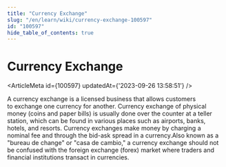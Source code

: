 ```yaml
---
title: "Currency Exchange"
slug: "/en/learn/wiki/currency-exchange-100597"
id: "100597"
hide_table_of_contents: true
---
```



# Currency Exchange

<ArticleMeta id={100597} updatedAt={'2023-09-26 13:58:51'} />
<div className='border-solid border-b border-t-0 my-4 border-[var(--ifm-color-gray-300)]' />

A currency exchange is a licensed business that allows customers to exchange one currency for another. Currency exchange of physical money (coins and paper bills) is usually done over the counter at a teller station, which can be found in various places such as airports, banks, hotels, and resorts. Currency exchanges make money by charging a nominal fee and through the bid-ask spread in a currency.Also known as a "bureau de change" or "casa de cambio," a currency exchange should not be confused with the foreign exchange (forex) market where traders and financial institutions transact in currencies.
